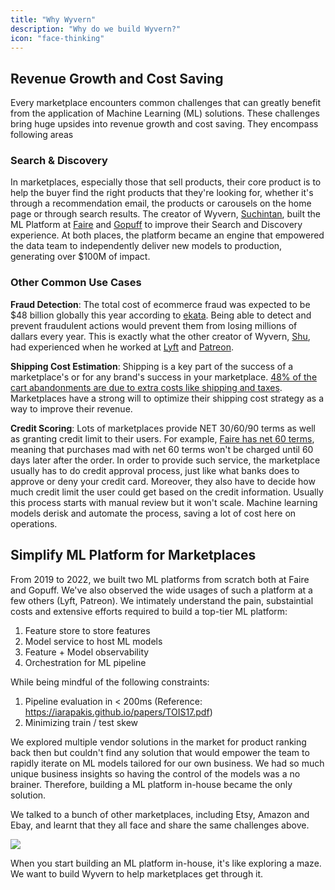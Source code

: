 ```yaml
---
title: "Why Wyvern"
description: "Why do we build Wyvern?"
icon: "face-thinking"
---
```


## Revenue Growth and Cost Saving

Every marketplace encounters common challenges that can greatly benefit from the application of Machine Learning (ML) solutions. These challenges bring huge upsides into revenue growth and cost saving. They encompass following areas

### Search & Discovery

In marketplaces, especially those that sell products, their core product is to help the buyer find the right products that they're looking for, whether it's through a recommendation email, the products or carousels on the home page or through search results. The creator of Wyvern, [Suchintan](https://www.linkedin.com/in/suchintansingh/), built the ML Platform at [Faire](https://www.faire.com/) and [Gopuff](https://www.gopuff.com/) to improve their Search and Discovery experience. At both places, the platform became an engine that empowered the data team to independently deliver new models to production, generating over \$100M of impact.

### Other Common Use Cases

**Fraud Detection**: The total cost of ecommerce fraud was expected to be \$48 billion globally this year according to [ekata](https://ekata.com/blog/ecommerce-fraud-trends-and-statistics-merchants-need-to-know-in-2023). Being able to detect and prevent fraudulent actions would prevent them from losing millions of dallars every year. This is exactly what the other creator of Wyvern, [Shu](https://www.linkedin.com/in/shuchang-zheng-76784958/), had experienced when he worked at [Lyft](https://www.lyft.com/) and [Patreon](https://www.patreon.com/).

**Shipping Cost Estimation**: Shipping is a key part of the success of a marketplace's or for any brand's success in your marketplace. [48% of the cart abandonments are due to extra costs like shipping and taxes](https://www.printful.com/blog/ecommerce-shipping-pricing). Marketplaces have a strong will to optimize their shipping cost strategy as a way to improve their revenue.

**Credit Scoring**: Lots of marketplaces provide NET 30/60/90 terms as well as granting credit limit to their users. For example, [Faire has net 60 terms](https://www.faire.com/net-terms), meaning that purchases mad with net 60 terms won't be charged until 60 days later after the order. In order to provide such service, the marketplace usually has to do credit approval process, just like what banks does to approve or deny your credit card. Moreover, they also have to decide how much credit limit the user could get based on the credit information. Usually this process starts with manual review but it won't scale. Machine learning models derisk and automate the process, saving a lot of cost here on operations.

## Simplify ML Platform for Marketplaces

From 2019 to 2022, we built two ML platforms from scratch both at Faire and Gopuff. We've also observed the wide usages of such a platform at a few others (Lyft, Patreon). We intimately understand the pain, substaintial costs and extensive efforts required to build a top-tier ML platform:

1. Feature store to store features
2. Model service to host ML models
3. Feature + Model observability
4. Orchestration for ML pipeline

While being mindful of the following constraints:

1. Pipeline evaluation in < 200ms (Reference: https://iarapakis.github.io/papers/TOIS17.pdf)
2. Minimizing train / test skew

We explored multiple vendor solutions in the market for product ranking back then but couldn't find any solution that would empower the team to rapidly iterate on ML models tailored for our own business. We had so much unique business insights so having the control of the models was a no brainer. Therefore, building a ML platform in-house became the only solution.

We talked to a bunch of other marketplaces, including Etsy, Amazon and Ebay, and learnt that they all face and share the same challenges above.

<Frame>
  <img
    class="w-full h-full"
    src="https://media.giphy.com/media/zyqgoGEalDVu0/giphy.gif"
  />
</Frame>

When you start building an ML platform in-house, it's like exploring a maze. We want to build Wyvern to help marketplaces get through it.
